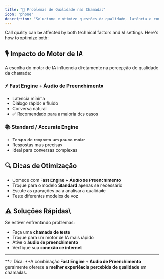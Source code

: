 ```yaml
---
title: "🔧 Problemas de Qualidade nas Chamadas"
icon: "phone"
description: "Solucione e otimize questões de qualidade, latência e conexão nas ligações"
---
```


Call quality can be affected by both technical factors and AI settings. Here's how to optimize both:

## **🎙️ Impacto do Motor de IA**

A escolha do motor de IA influencia diretamente na percepção de qualidade da chamada:

### **⚡ Fast Engine \+ Áudio de Preenchimento**

- Latência mínima
- Diálogo rápido e fluido
- Conversa natural
- ✅ Recomendado para a maioria dos casos

### **📚 Standard / Accurate Engine**

- Tempo de resposta um pouco maior
- Respostas mais precisas
- Ideal para conversas complexas

## **🔍 Dicas de Otimização**

- Comece com **Fast Engine \+ Áudio de Preenchimento**
- Troque para o modelo **Standard** apenas se necessário
- Escute as gravações para analisar a qualidade
- Teste diferentes modelos de voz

## **⚠️ Soluções Rápidas**\
Se estiver enfrentando problemas:

- Faça uma **chamada de teste**
- Troque para um motor de IA mais rápido
- Ative o **áudio de preenchimento**
- Verifique sua **conexão de internet**

---

**💡 Dica: **A combinação **Fast Engine \+ Áudio de Preenchimento** geralmente oferece a **melhor experiência percebida de qualidade** em chamadas.